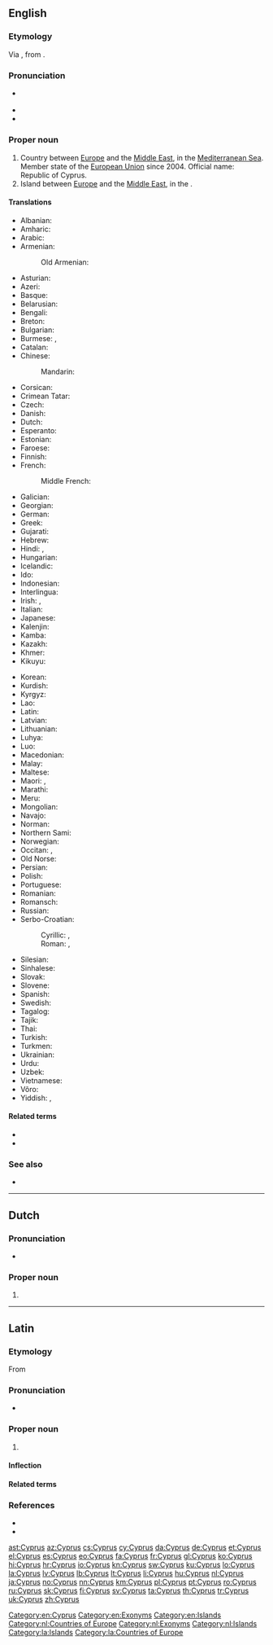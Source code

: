 ==English==
{{wikipedia}}

===Etymology===
Via {{der|en|la|Cyprus}}, from {{der|en|grc|Κύπρος}}.

===Pronunciation===
* {{a|RP|US}} {{IPA|/ˈsaɪ.pɹəs/|lang=en}}
* {{audio|en-us-Cyprus.ogg|Audio (US)|lang=en}}
* {{homophones|lang=en|cypress}}

===Proper noun===
{{en-proper noun}}

# Country between [[Europe]] and the [[Middle East]], in the [[Mediterranean Sea]]. Member state of the [[European Union]] since 2004. Official name: Republic of Cyprus.
# Island between [[Europe]] and the [[Middle East]], in the {{w|Mediterranean Sea}}.

====Translations====
{{trans-top|country}}
* Albanian: {{t|sq|Qipro}}
* Amharic: {{t|am|ቆጵሮስ|sc=Ethi}}
* Arabic: {{t|ar|قُبْرُص|f}}
* Armenian: {{t|hy|Կիպրոս}}
*: Old Armenian: {{t|xcl|Կիպրոս}}
* Asturian: {{t+|ast|Chipre}}
* Azeri: {{t+|az|Kipr}}
* Basque: {{t+|eu|Zipre}}
* Belarusian: {{t|be|Кіпр|m}}
* Bengali: {{t|bn|সাইপ্রাস}}
* Breton: {{t|br|Kiprenez}}
* Bulgarian: {{t+|bg|Ки́пър|m}}
* Burmese: {{t|my|ဆိုက်ပရပ်စ်နိုင်ငံ|sc=Mymr}}, {{t|my|ဆိုက်ပရပ်စ်|sc=Mymr}}
* Catalan: {{t+|ca|Xipre}}
* Chinese:
*: Mandarin: {{t+|cmn|塞浦路斯|tr=Sāipǔlùsī|sc=Hani}}
* Corsican: {{t|co|Cipru}}
* Crimean Tatar: {{t|crh|Qıbrız}}
* Czech: {{t+|cs|Kypr|m}}
* Danish: {{t+|da|Cypern}}
* Dutch: {{t+|nl|Cyprus|n}}
* Esperanto: {{t+|eo|Kipro}}
* Estonian: {{t+|et|Küpros}}
* Faroese: {{t|fo|Kýpros|n}}
* Finnish: {{t+|fi|Kypros}}
* French: {{t+|fr|Chypre|f}}
*: Middle French: {{t|frm|Cyppre}}
* Galician: {{t+|gl|Chipre|m}}
* Georgian: {{t|ka|კვიპროსი}}
* German: {{t+|de|Zypern|n}}
* Greek: {{t+|el|Κύπρος|f}}
* Gujarati: {{t|gu|કિબ્રિસ|tr=kibris|sc=Gujr}}
* Hebrew: {{t|he|קַפְרִיסִין|tr=kaf'risin}}
* Hindi: {{t+|hi|साइप्रस}}, {{t|hi|किब्रिस|sc=Deva}}
* Hungarian: {{t+|hu|Ciprus}}
* Icelandic: {{t+|is|Kýpur|f|n}}
* Ido: {{t+|io|Chipro}}
* Indonesian: {{t+|id|Siprus}}
* Interlingua: {{t|ia|Cypro}}
* Irish: {{t|ga|Cipir|f|alt=An Chipir}}, {{t|ga|Poblacht na Cipire|f}}
* Italian: {{t+|it|Cipro}}
* Japanese: {{t+|ja|キプロス|tr=Kipurosu}}
* Kalenjin: {{t|kln|Saipras}}
* Kamba: {{t|kam|Saipras}}
* Kazakh: {{t|kk|Кипр|sc=Cyrl}}
* Khmer: {{t+|km|ស៊ីប|tr=sib|sc=Khmr}}
* Kikuyu: {{t|ki|Saipras}}
{{trans-mid}}
* Korean: {{t|ko|^키프로스|sc=Hang}}
* Kurdish: {{t+|ku|Qibris|sc=ku-Arab}}
* Kyrgyz: {{t|ky|Кипр|sc=Cyrl}}
* Lao: {{t|lo|ຊີບ|sc=Laoo}}
* Latin: {{t+|la|Cyprus|f}}
* Latvian: {{t|lv|Kipra|f}}
* Lithuanian: {{t+|lt|Kipras|m}}
* Luhya: {{t|luy|Saipras}}
* Luo: {{t|luo|Saipras}}
* Macedonian: {{t|mk|Кипар|m}}
* Malay: {{t|ms|Cyprus}}
* Maltese: {{t|mt|Ċipru}}
* Maori: {{t|mi|Haipara}}, {{t|mi|Kaiperu}}
* Marathi: {{t|mr|किब्रिस|sc=Deva}}
* Meru: {{t|mer|Saipras}}
* Mongolian: {{t|mn|Кипр|sc=Cyrl}}
* Navajo: {{t|nv|Béésh Łichíiʼii bikéyah}}
* Norman: {{t|nrf|Chypre|f}}
* Northern Sami: {{t|se|Kypros}}
* Norwegian: {{t+|no|Kypros}}
* Occitan: {{t+|oc|Chipre|f}}, {{t+|oc|Cipre|f}}
* Old Norse: {{t|non|Kípr|f}}
* Persian: {{t+|fa|قبرس|tr=qebres}}
* Polish: {{t+|pl|Cypr|m}}
* Portuguese: {{t+|pt|Chipre|m}}
* Romanian: {{t+|ro|Cipru|n}}
* Romansch: {{t|rm|Cipra|f}}
* Russian: {{t+|ru|Кипр|m}}
* Serbo-Croatian:
*: Cyrillic: {{t|sh|Кипар|m|sc=Cyrl}}, {{t|sh|Ципар|m|sc=Cyrl}} {{qualifier|Croatia}}
*: Roman: {{t|sh|Kipar|m}}, {{t+|sh|Cipar|m}} {{qualifier|Croatia}}
* Silesian: {{t|szl|Cypr|m}}
* Sinhalese: {{t|si|සයිප්‍රස්|sc=Sinh}}
* Slovak: {{t+|sk|Cyprus|m}}
* Slovene: {{t+|sl|Cíper|m}}
* Spanish: {{t+|es|Chipre|m}}
* Swedish: {{t+|sv|Cypern}}
* Tagalog: {{t|tl|Tsipre}}
* Tajik: {{t|tg|Кипр}}
* Thai: {{t+|th|ไซปรัส}}
* Turkish: {{t+|tr|Kıbrıs}}
* Turkmen: {{t|tk|Kipr}}
* Ukrainian: {{t+|uk|Кіпр|m}}
* Urdu: {{t|ur|قبرص|tr=qibris}}
* Uzbek: {{t|uz|Kipr}}
* Vietnamese: {{t|vi|Síp}}
* Võro: {{t|vro|Küprüs}}
* Yiddish: {{t|yi|ציפּערן}}, {{t|yi|ציפּרוס}}
{{trans-bottom}}

====Related terms====
* {{l|en|Cypriot}}
* {{l|en|CYP}}

===See also===
* {{list:countries of Europe/en}}

[[Category:en:Cyprus]]
[[Category:en:Exonyms]]
[[Category:en:Islands]]

----

==Dutch==

===Pronunciation===
* {{audio|Nl-Cyprus.ogg|Audio|lang=nl}}

===Proper noun===
{{nl-proper noun|n}}

# {{l|en|Cyprus}}

[[Category:nl:Countries of Europe]]
[[Category:nl:Exonyms]]
[[Category:nl:Islands]]

----

==Latin==
{{wikipedia|lang=la}}

===Etymology===
From {{der|la|grc|Κύπρος}}

===Pronunciation===
* {{la-IPA}}

===Proper noun===
{{la-proper noun|Cyprus|Cyprī|m|second}}

# {{l|en|Cyprus}}

====Inflection====
{{la-decl-2nd|loc=1|num=sg|Cypr}}

====Related terms====
{{rel3
|{{l|la|cupressoides}}
|{{l|la|cuprum}}
|{{l|la|Cypria}}
|{{l|la|Cypriacus}}
|{{l|la|Cypriānus}}
|{{l|la|Cypriarches}}
|{{l|la|Cypriī}}
|{{l|la|Cypris}}
|{{l|la|Cyprius}}
}}

===References===
* {{R:L&S}}
* {{R:Gaffiot}}

[[Category:la:Islands]]
[[Category:la:Countries of Europe]]

[[ast:Cyprus]]
[[az:Cyprus]]
[[cs:Cyprus]]
[[cy:Cyprus]]
[[da:Cyprus]]
[[de:Cyprus]]
[[et:Cyprus]]
[[el:Cyprus]]
[[es:Cyprus]]
[[eo:Cyprus]]
[[fa:Cyprus]]
[[fr:Cyprus]]
[[gl:Cyprus]]
[[ko:Cyprus]]
[[hi:Cyprus]]
[[hr:Cyprus]]
[[io:Cyprus]]
[[kn:Cyprus]]
[[sw:Cyprus]]
[[ku:Cyprus]]
[[lo:Cyprus]]
[[la:Cyprus]]
[[lv:Cyprus]]
[[lb:Cyprus]]
[[lt:Cyprus]]
[[li:Cyprus]]
[[hu:Cyprus]]
[[nl:Cyprus]]
[[ja:Cyprus]]
[[no:Cyprus]]
[[nn:Cyprus]]
[[km:Cyprus]]
[[pl:Cyprus]]
[[pt:Cyprus]]
[[ro:Cyprus]]
[[ru:Cyprus]]
[[sk:Cyprus]]
[[fi:Cyprus]]
[[sv:Cyprus]]
[[ta:Cyprus]]
[[th:Cyprus]]
[[tr:Cyprus]]
[[uk:Cyprus]]
[[zh:Cyprus]]